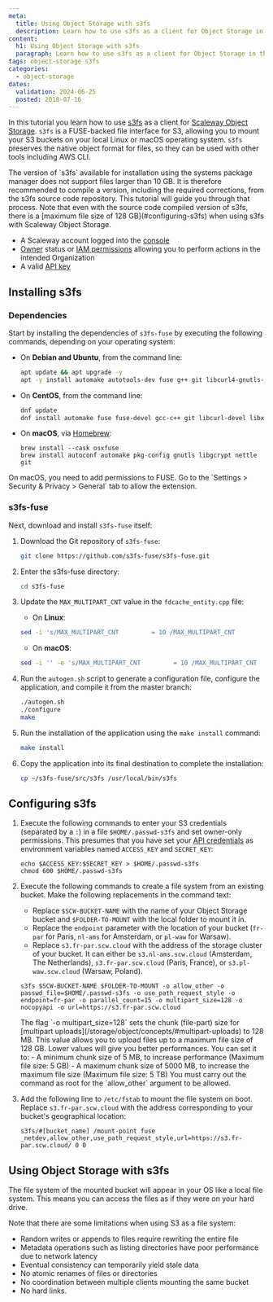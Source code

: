 ```yaml
---
meta:
  title: Using Object Storage with s3fs
  description: Learn how to use s3fs as a client for Object Storage in this step-by-step tutorial.
content:
  h1: Using Object Storage with s3fs
  paragraph: Learn how to use s3fs as a client for Object Storage in this step-by-step tutorial.
tags: object-storage s3fs
categories:
  - object-storage
dates:
  validation: 2024-06-25
  posted: 2018-07-16
---
```


In this tutorial you learn how to use [s3fs](https://github.com/s3fs-fuse/s3fs-fuse) as a client for [Scaleway Object Storage](/storage/object/concepts/#object-storage). `s3fs` is a FUSE-backed file interface for S3, allowing you to mount your S3 buckets on your local Linux or macOS operating system. `s3fs` preserves the native object format for files, so they can be used with other tools including AWS CLI.

<Message type="important">
  The version of `s3fs` available for installation using the systems package manager does not support files larger than 10 GB. It is therefore recommended to compile a version, including the required corrections, from the s3fs source code repository. This tutorial will guide you through that process. Note that even with the source code compiled version of s3fs, there is a [maximum file size of 128 GB](#configuring-s3fs) when using s3fs with Scaleway Object Storage.
</Message>

<Macro id="requirements" />

- A Scaleway account logged into the [console](https://console.scaleway.com)
- [Owner](/identity-and-access-management/iam/concepts/#owner) status or [IAM permissions](/identity-and-access-management/iam/concepts/#permission) allowing you to perform actions in the intended Organization
- A valid [API key](/identity-and-access-management/iam/how-to/create-api-keys/)

## Installing s3fs

### Dependencies

Start by installing the dependencies of `s3fs-fuse` by executing the following commands, depending on your operating system:

  - On **Debian and Ubuntu**, from the command line:
    ```bash
    apt update && apt upgrade -y
    apt -y install automake autotools-dev fuse g++ git libcurl4-gnutls-dev libfuse-dev libssl-dev libxml2-dev make pkg-config
    ```
  - On **CentOS**, from the command line:
    ```bash
    dnf update
    dnf install automake fuse fuse-devel gcc-c++ git libcurl-devel libxml2-devel make openssl-devel
    ```
  - On **macOS**, via [Homebrew](https://brew.sh):
    ```
    brew install --cask osxfuse
    brew install autoconf automake pkg-config gnutls libgcrypt nettle git
    ```

  <Message type="note">
    On macOS, you need to add permissions to FUSE. Go to the `Settings > Security & Privacy > General` tab to allow the extension.
  </Message>

### s3fs-fuse

Next, download and install `s3fs-fuse` itself:

1. Download the Git repository of `s3fs-fuse`:
    ```bash
    git clone https://github.com/s3fs-fuse/s3fs-fuse.git
    ```
2. Enter the s3fs-fuse directory:
    ```bash
    cd s3fs-fuse
    ```
3. Update the `MAX_MULTIPART_CNT` value in the `fdcache_entity.cpp` file:
    - On **Linux**:

    ```bash
    sed -i 's/MAX_MULTIPART_CNT         = 10 /MAX_MULTIPART_CNT         = 1 /' src/fdcache_entity.cpp
    ```

    - On **macOS**:

    ```bash
    sed -i '' -e 's/MAX_MULTIPART_CNT         = 10 /MAX_MULTIPART_CNT         = 1 /' src/fdcache_entity.cpp
    ```
4. Run the `autogen.sh` script to generate a configuration file, configure the application, and compile it from the master branch:
    ```bash
    ./autogen.sh
    ./configure
    make
    ```
5. Run the installation of the application using the `make install` command:
    ```bash
    make install
    ```
6. Copy the application into its final destination to complete the installation:
    ```bash
    cp ~/s3fs-fuse/src/s3fs /usr/local/bin/s3fs
    ```

## Configuring s3fs

1. Execute the following commands to enter your S3 credentials (separated by a `:`) in a file `$HOME/.passwd-s3fs` and set owner-only permissions. This presumes that you have set your [API credentials](/identity-and-access-management/iam/how-to/create-api-keys/) as environment variables named `ACCESS_KEY` and `SECRET_KEY`:
    ```
    echo $ACCESS_KEY:$SECRET_KEY > $HOME/.passwd-s3fs
    chmod 600 $HOME/.passwd-s3fs
    ```
2. Execute the following commands to create a file system from an existing bucket. Make the following replacements in the command text:
    - Replace `$SCW-BUCKET-NAME` with the name of your Object Storage bucket and `$FOLDER-TO-MOUNT` with the local folder to mount it in.
    - Replace the `endpoint` parameter with the location of your bucket (`fr-par` for Paris, `nl-ams` for Amsterdam, or `pl-waw` for Warsaw).
    - Replace `s3.fr-par.scw.cloud` with the address of the storage cluster of your bucket. It can either be `s3.nl-ams.scw.cloud` (Amsterdam, The Netherlands), `s3.fr-par.scw.cloud` (Paris, France), or `s3.pl-waw.scw.cloud` (Warsaw, Poland).
    ```
    s3fs $SCW-BUCKET-NAME $FOLDER-TO-MOUNT -o allow_other -o passwd_file=$HOME/.passwd-s3fs -o use_path_request_style -o endpoint=fr-par -o parallel_count=15 -o multipart_size=128 -o nocopyapi -o url=https://s3.fr-par.scw.cloud
    ```
    <Message type="important">
    The flag `-o multipart_size=128` sets the chunk (file-part) size for [multipart uploads](/storage/object/concepts/#multipart-uploads) to 128 MB. This value allows you to upload files up to a maximum file size of 128 GB. Lower values will give you better performances. You can set it to:
      - A minimum chunk size of 5 MB, to increase performance (Maximum file size: 5 GB)
      - A maximum chunk size of 5000 MB, to increase the maximum file size (Maximum file size: 5 TB)

    </Message>

    <Message type="note">
      You must carry out the command as root for the `allow_other` argument to be allowed.
    </Message>
3. Add the following line to `/etc/fstab` to mount the file system on boot. Replace `s3.fr-par.scw.cloud` with the address corresponding to your bucket's geographical location:
    ```
    s3fs/#[bucket_name] /mount-point fuse _netdev,allow_other,use_path_request_style,url=https://s3.fr-par.scw.cloud/ 0 0
    ```

## Using Object Storage with s3fs

The file system of the mounted bucket will appear in your OS like a local file system. This means you can access the files as if they were on your hard drive.

Note that there are some limitations when using S3 as a file system:

- Random writes or appends to files require rewriting the entire file
- Metadata operations such as listing directories have poor performance due to network latency
- Eventual consistency can temporarily yield stale data
- No atomic renames of files or directories
- No coordination between multiple clients mounting the same bucket
- No hard links.